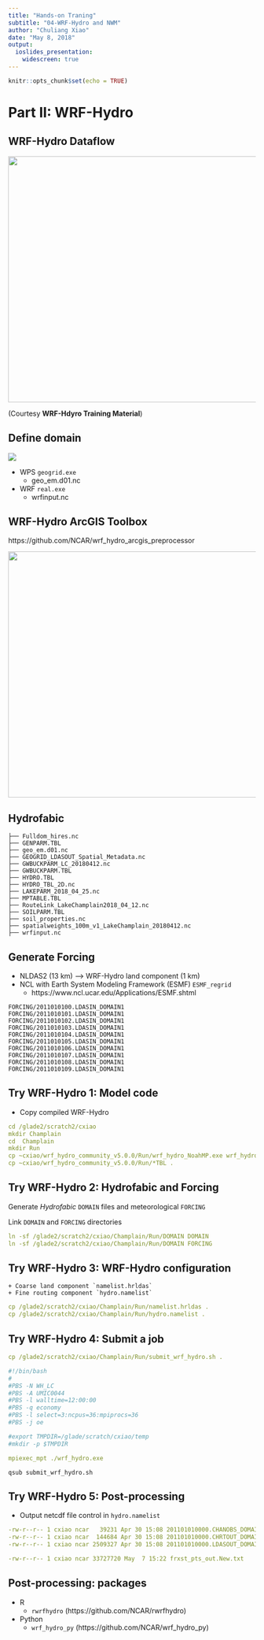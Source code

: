 ```yaml
---
title: "Hands-on Traning"
subtitle: "04-WRF-Hydro and NWM"
author: "Chuliang Xiao"
date: "May 8, 2018"
output: 
  ioslides_presentation:
    widescreen: true
---
```


```r
knitr::opts_chunk$set(echo = TRUE)
```

# Part II: WRF-Hydro 

## WRF-Hydro Dataflow  
<div align="center">
<img src="WRF-Hydro-Workflow.png" width=900 height=500>
</div>
(Courtesy **WRF-Hdyro Training Material**) 

## Define domain  
![](WRF-WPS-Flow.png) 

* WPS `geogrid.exe`  
    + geo_em.d01.nc
* WRF `real.exe` 
    + wrfinput.nc  
    
## WRF-Hydro ArcGIS Toolbox  
https://github.com/NCAR/wrf_hydro_arcgis_preprocessor  

<div align="center">
<img src="ArcToolbox.png" width=900 height=500>
</div>


## Hydrofabic 
```
├── Fulldom_hires.nc
├── GENPARM.TBL
├── geo_em.d01.nc
├── GEOGRID_LDASOUT_Spatial_Metadata.nc
├── GWBUCKPARM_LC_20180412.nc
├── GWBUCKPARM.TBL
├── HYDRO.TBL
├── HYDRO_TBL_2D.nc
├── LAKEPARM_2018_04_25.nc
├── MPTABLE.TBL
├── RouteLink_LakeChamplain2018_04_12.nc
├── SOILPARM.TBL
├── soil_properties.nc
├── spatialweights_100m_v1_LakeChamplain_20180412.nc
├── wrfinput.nc

```

## Generate Forcing  
* NLDAS2 (13 km) ----> WRF-Hydro land component (1 km)  
* NCL with Earth System Modeling Framework (ESMF) `ESMF_regrid`   
    + https://www.ncl.ucar.edu/Applications/ESMF.shtml  

```
FORCING/2011010100.LDASIN_DOMAIN1
FORCING/2011010101.LDASIN_DOMAIN1
FORCING/2011010102.LDASIN_DOMAIN1
FORCING/2011010103.LDASIN_DOMAIN1
FORCING/2011010104.LDASIN_DOMAIN1
FORCING/2011010105.LDASIN_DOMAIN1
FORCING/2011010106.LDASIN_DOMAIN1
FORCING/2011010107.LDASIN_DOMAIN1
FORCING/2011010108.LDASIN_DOMAIN1
FORCING/2011010109.LDASIN_DOMAIN1
```
## Try WRF-Hydro 1: Model code  

* Copy compiled WRF-Hydro  
```yaml
cd /glade2/scratch2/cxiao
mkdir Champlain
cd  Champlain
mkdir Run
cp ~cxiao/wrf_hydro_community_v5.0.0/Run/wrf_hydro_NoahMP.exe wrf_hydro.exe
cp ~cxiao/wrf_hydro_community_v5.0.0/Run/*TBL .
```
## Try WRF-Hydro 2: Hydrofabic and Forcing

Generate _Hydrofabic_ `DOMAIN` files and meteorological `FORCING`  

Link `DOMAIN` and `FORCING` directories  
```yaml
ln -sf /glade2/scratch2/cxiao/Champlain/Run/DOMAIN DOMAIN
ln -sf /glade2/scratch2/cxiao/Champlain/Run/DOMAIN FORCING
```
## Try WRF-Hydro 3: WRF-Hydro configuration  
    + Coarse land component `namelist.hrldas`  
    + Fine routing component `hydro.namelist`
    
```yaml
cp /glade2/scratch2/cxiao/Champlain/Run/namelist.hrldas .
cp /glade2/scratch2/cxiao/Champlain/Run/hydro.namelist .
```
## Try WRF-Hydro 4: Submit a job  
```yaml
cp /glade2/scratch2/cxiao/Champlain/Run/submit_wrf_hydro.sh .
```

```yaml
#!/bin/bash
#
#PBS -N WH_LC
#PBS -A UMIC0044
#PBS -l walltime=12:00:00
#PBS -q economy
#PBS -l select=3:ncpus=36:mpiprocs=36
#PBS -j oe

#export TMPDIR=/glade/scratch/cxiao/temp
#mkdir -p $TMPDIR

mpiexec_mpt ./wrf_hydro.exe 
```

`qsub submit_wrf_hydro.sh`

## Try WRF-Hydro 5: Post-processing
* Output netcdf file control in `hydro.namelist`  
```yaml
-rw-r--r-- 1 cxiao ncar   39231 Apr 30 15:08 201101010000.CHANOBS_DOMAIN1
-rw-r--r-- 1 cxiao ncar  144684 Apr 30 15:08 201101010000.CHRTOUT_DOMAIN1
-rw-r--r-- 1 cxiao ncar 2509327 Apr 30 15:08 201101010000.LDASOUT_DOMAIN1

-rw-r--r-- 1 cxiao ncar 33727720 May  7 15:22 frxst_pts_out.New.txt
```

## Post-processing: packages  
* R  
    + `rwrfhydro` (https://github.com/NCAR/rwrfhydro)  
* Python   
    + `wrf_hydro_py` (https://github.com/NCAR/wrf_hydro_py)   

